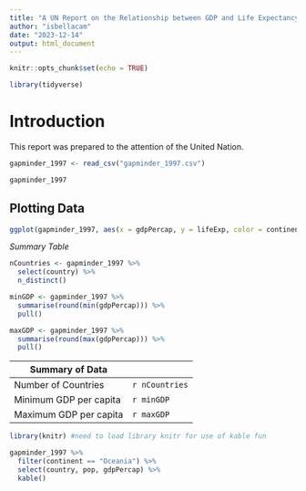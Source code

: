 ```yaml
---
title: "A UN Report on the Relationship between GDP and Life Expectancy"
author: "isbellacam"
date: "2023-12-14"
output: html_document
---
```



```r
knitr::opts_chunk$set(echo = TRUE)
```

```r
library(tidyverse)
```

# Introduction

This report was prepared to the attention of the United Nation.

```r
gapminder_1997 <- read_csv("gapminder_1997.csv")

gapminder_1997
``` 

## Plotting Data
```r
ggplot(gapminder_1997, aes(x = gdpPercap, y = lifeExp, color = continent, size = pop/1000000)) + geom_point() + labs(x = "GDP Per Capita", y = "Life Expectancy", title = "Do People Live Longer?", size = "Population (in Millions)")
```

_Summary Table_

```r
nCountries <- gapminder_1997 %>% 
  select(country) %>% 
  n_distinct()

minGDP <- gapminder_1997 %>% 
  summarise(round(min(gdpPercap))) %>% 
  pull()

maxGDP <- gapminder_1997 %>% 
  summarise(round(max(gdpPercap))) %>% 
  pull()
```

|Summary of Data|
|-------------|-------------|
|Number of Countries|`r nCountries`|
|Minimum GDP per capita|`r minGDP`|
|Maximum GDP per capita|`r maxGDP`|

```r
library(knitr) #need to load library knitr for use of kable fun

gapminder_1997 %>% 
  filter(continent == "Oceania") %>% 
  select(country, pop, gdpPercap) %>% 
  kable()
```

  
  
  





